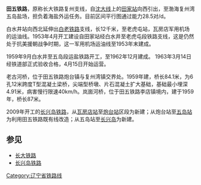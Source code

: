 {{Infobox rail system-route
|rail_name=田五铁路
|other_name=
|name_bgcolor=
|min_width=
|box_width=
|style=
|banner_color=blue
|sec_banner_color=
|third_banner_color=
|logo_filename=
|logo_width=
|logo_bgcolor=
|logo_alt=
|logo_note=
|image=
|imageSize=
|caption=
|code_name=
|locale={{CHN}}[[辽宁省|辽宁省]][[大连市|大连市]]
|service_type=[[旅客列车|客]][[货物列车|货]]两用
|status=营运中
|network=
|stations=5
|start=[[田家站|田家站]]、[[五岛站|五岛站]]
|lines=
|main_route=
|secondary_route=
|branch_route=
|standard=Ⅲ级铁路
|character=
|other_systems=
|main_stations=
|constructor=
|system_length=59 km
|length_in_operation=
|total_length=
|tracklength=
|track=1（[[单线铁路|单线铁路]]）
|average_station_distance=
|max_speed=
|orbital_plane=
|track_gauge={{standard gauge}}（[[标准轨|标准轨]]）
|distance_between_mainlines=
|min_radius=
|max_grade=25‰
|elevation=
|control=
|block_signal=
|engine=
|electrified=
|rollingstock=
|fleet_size=
|begin_operation=
|end_operation=
|operation_note=
|open_operation=
|time_first=
|time_last=
|ridership=
|owner=
|operator=[[沈阳铁路局|沈阳铁路局]]大连铁路分局大连车务段
|franchise=
|hq=
|key_person=
|website=
|route_map={{bs-map|inline=1|map=
CONTg~~ ~~ ~~ ~~{{RoutemapRoute|Licon=u|[[沈大铁路|沈大铁路]]往[[大连站|大连]]方向}}
HST~~0~~[[田家站|田家站]]
CONTgq\ABZgr\~~ ~~ ~~ ~~{{RoutemapRoute|Licon=l|[[沈大铁路|沈大铁路]]往[[沈阳站|沈阳]]方向}}
HST~~18~~[[白水井站|白水井站]]
KHSTaq\ABZgr\~~+12~~[[老虎屯站|老虎屯站]]~~{{RoutemapRoute|Licon=l|[[白老铁路|白老铁路]]}}
HST~~32~~[[炮台站|炮台站]]
HST~~45~~[[复州湾站|复州湾站]]
HST~~61~~[[五岛站|五岛站]]
CONTf~~ ~~ ~~ ~~{{RoutemapRoute|Licon=l|[[长兴岛铁路|长兴岛铁路]]往[[长兴岛港站|长兴岛港]]方向}}
}}
}}

'''田五铁路'''，原称长大铁路复州支线，自[[沈大线|沈大线]]上的[[田家站|田家站]]向西引出，至渤海复州湾五岛盐场，担负着海盐外运任务。目前区间平行图通过能力28.5对/d。

白水井站向西北延伸出[[白老铁路|白老铁路]]支线，长12千米，至老虎屯站，瓦房店军用机场的运油线。1953年4月开工建设自田家站经白水井至老虎屯段铁路支线，这是仍然处于抗美援朝战争时期，这一军用机场运油线至1953年末建成。

1959年9月白水井至五岛段运盐铁路开工，至1962年12月建成。 1963年3月14日经铁道部正式验收合格，4月15日开始运营。

老古河桥，位于田五铁路炮台镇与复州湾镇交界处。1959年建，桥长84.1米，为6孔12米跨度T型混凝土梁桥，尖端型桥墩、片石混凝土扩大基础，基础最小埋深4.91米，病害慢行限速40km/h。岚崮河桥，位于田五铁路李店镇境内，建于1959年，桥长87米。

2009年开工的[[长兴岛铁路|长兴岛铁路]]，从[[瓦房店站|瓦房店站]]至[[炮台站|炮台站]]区段为新建；从炮台站至[[五岛站|五岛站]]为利用田五铁路既有线改造；从五岛站至[[长兴岛_(大连)|长兴岛]]为新建。
==参见==
* [[长大铁路|长大铁路]]
* [[长兴岛铁路|长兴岛铁路]] 
{{中国铁路}}

[[Category:辽宁省铁路线|Category:辽宁省铁路线]]